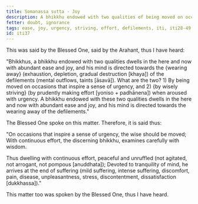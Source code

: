 ```yaml
---
title: Somanassa sutta - Joy
description: A bhikkhu endowed with two qualities of being moved on occasions that inspire a sense of urgency and by wisely striving when aroused with urgency, dwells in the here and now with abundant ease and joy, and his mind is directed towards the wearing away of the defilements.
fetter: doubt, ignorance
tags: ease, joy, urgency, striving, effort, defilements, iti, iti28-49
id: iti37
---
```


This was said by the Blessed One, said by the Arahant, thus I have heard:

"Bhikkhus, a bhikkhu endowed with two qualities dwells in the here and now with abundant ease and joy, and his mind is directed towards the \{wearing away} (exhaustion, depletion, gradual destruction [khaya]) of the defilements (mental outflows, taints [āsavā]). What are the two? 1) By being moved on occasions that inspire a sense of urgency, and 2) \{by wisely striving} (by prudently making effort [yoniso + padhānena]) when aroused with urgency. A bhikkhu endowed with these two qualities dwells in the here and now with abundant ease and joy, and his mind is directed towards the wearing away of the defilements."

The Blessed One spoke on this matter. Therefore, it is said thus:

"On occasions that inspire a sense of urgency,
the wise should be moved;
With continuous effort, the discerning bhikkhu,
examines carefully with wisdom.

Thus dwelling with continuous effort,
peaceful and unruffled (not agitated, not arrogant, not pompous [anuddhata]);
Devoted to tranquility of mind,
he arrives at the end of suffering (mild suffering, intense suffering, discomfort, pain, disease, unpleasantness, stress, discontentment, dissatisfaction [dukkhassa])."

This matter too was spoken by the Blessed One, thus I have heard.